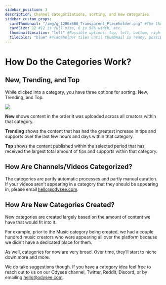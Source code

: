 ---
sidebar_position: 3
description: Channel categorizations, sorting, and new categories.
sidebar_custom_props:
  cardThumbnail: "/img/g_1200x600_Transparent_Placeholder.png" #The thumbnail on the category card.
  cardSize: 12 #12 is full size, 6 is 50% width, etc.
  thumbnailLocation: "left" #Possible options: top, left, bottom, right, none
  tileColor: "blue" #Placeholder tiles until thumbnail is ready, possible options: blue, cream, darkpurple, lightpurple, mauve, orange, pink, none
---


# How Do the Categories Work?

## New, Trending, and Top

While clicked into a category, you have three options for sorting: New, Trending, and Top.

![](/img/en/category-discovery5.png)

**New** shows content in the order it was uploaded across all creators within that category.

**Trending** shows the content that has had the greatest increase in tips and supports over the last few hours and days within that category.

**Top** shows the content published within the selected period that has received the largest total amount of tips and supports within that category.

## How Are Channels/Videos Categorized?

The categories are partly automatic processes and partly manual curation. If your videos aren't appearing in a category that they should be appearing in, please email hello@odysee.com.

## How Are New Categories Created?

New categories are created largely based on the amount of content we have that would fit into it.

For example, prior to the Music category being created, we had a couple hundred music creators who were appearing all over the platform because we didn't have a dedicated place for them.

As well, categories for now are very broad. Over time, they'll start to niche down more and more.

We do take suggestions though. If you have a category idea feel free to reach out to us on our Odysee channel, Twitter, Reddit, Discord, or by emailing hello@odysee.com.
